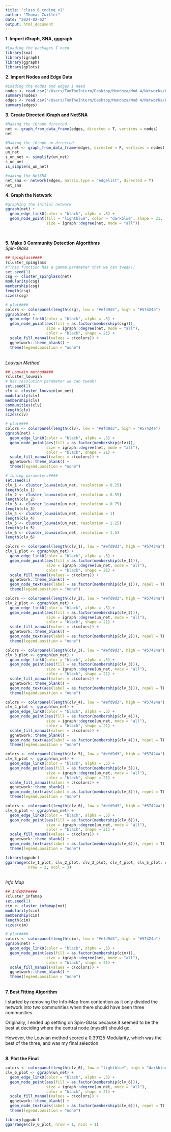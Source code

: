 ```yaml
---
title: "class_6_coding_v1"
author: "Thomas Zwiller"
date: "2024-02-02"
output: html_document
---
```


**1. Import iGraph, SNA, gggraph**
```r
#Loading the packages I need
library(sna)
library(igraph) 
library(ggraph)
library(gplots)
```

**2. Import Nodes and Edge Data**
```r
#Loading the nodes and edges I need
nodes <- read.csv("/Users/TomTheIntern/Desktop/Mendoza/Mod 4/Networks/Lab 2/nodelist.csv")
summary(nodes)
edges <- read.csv('/Users/TomTheIntern/Desktop/Mendoza/Mod 4/Networks/Lab 2/edgelist.csv')
summary(edges)
```
**3. Create Directed iGraph and NetSNA**

```r
#Making the iGraph directed
net <- graph_from_data_frame(edges, directed = T, vertices = nodes)
net

#Making the iGraph un-directed
un_net <- graph_from_data_frame(edges, directed = F, vertices = nodes)
un_net
s_un_net <- simplify(un_net)
s_un_net
is_simple(s_un_net)

#making the NetSNA
net_sna <- network(edges, matrix.type = "edgelist", directed = T)
net_sna
```
**4. Graph the Network**

```r
#graphing the initial network
ggraph(net) + 
  geom_edge_link0(color = "black", alpha = .5) +
  geom_node_point(fill = "lightblue", color = "darkblue", shape = 21, 
                  size = igraph::degree(net, mode = "all"))
```
<br>

**5. Make 3 Community Detection Algorithms**
<br>
*Spin-Glass*
```r
## Spinglass####
?cluster_spinglass
#^This function has a gamma parameter that we can tweak!!
set.seed(1)
csg <- cluster_spinglass(net)
modularity(csg) 
membership(csg) 
length(csg)
sizes(csg)
```

```r
# plot####
colors <- colorpanel(length(csg), low = "#efd9d3", high = "#57424a")
ggraph(net) + 
  geom_edge_link0(color = "black", alpha = .5) +
  geom_node_point(aes(fill = as.factor(membership(csg))),
                  size = igraph::degree(net, mode = "all"), 
                  color = "black", shape = 21) +
  scale_fill_manual(values = c(colors)) +
  ggnetwork::theme_blank() +
  theme(legend.position = "none")
```

<br>
*Louvain Method*
```r
## Louvain method####
?cluster_louvain 
# has resolution parameter we can tweak!
set.seed(1)
clv <- cluster_louvain(un_net)
modularity(clv) 
membership(clv) 
communities(clv)
length(clv)
sizes(clv)
```

```r
# plot####
colors <- colorpanel(length(clv), low = "#efd9d3", high = "#57424a")
ggraph(net) + 
  geom_edge_link0(color = "black", alpha = .5) +
  geom_node_point(aes(fill = as.factor(membership(clv))),
                  size = igraph::degree(net, mode = "all"), 
                  color = "black", shape = 21) +
  scale_fill_manual(values = c(colors)) +
  ggnetwork::theme_blank() +
  theme(legend.position = "none")
```

```r
# tuning parameters####
set.seed(1)
clv_1 <- cluster_louvain(un_net, resolution = 0.25)
length(clv_1)
clv_2 <- cluster_louvain(un_net, resolution = 0.55)
length(clv_2)
clv_3 <- cluster_louvain(un_net, resolution = 0.75)
length(clv_3)
clv_4 <- cluster_louvain(un_net, resolution = 1)
length(clv_4)
clv_5 <- cluster_louvain(un_net, resolution = 1.25)
length(clv_5)
clv_6 <- cluster_louvain(un_net, resolution = 1.5)
length(clv_6)

colors <- colorpanel(length(clv_1), low = "#efd9d3", high = "#57424a")
clv_1_plot <- ggraph(un_net) +
  geom_edge_link0(color = "black", alpha = .5) +
  geom_node_point(aes(fill = as.factor(membership(clv_1))),
                  size = igraph::degree(un_net, mode = "all"), 
                  color = "black", shape = 21) +
  scale_fill_manual(values = c(colors)) +
  ggnetwork::theme_blank() +
  geom_node_text(aes(label = as.factor(membership(clv_1))), repel = T) +
  theme(legend.position = "none")

colors <- colorpanel(length(clv_2), low = "#efd9d3", high = "#57424a")
clv_2_plot <- ggraph(un_net) +
  geom_edge_link0(color = "black", alpha = .5) +
  geom_node_point(aes(fill = as.factor(membership(clv_2))),
                  size = igraph::degree(un_net, mode = "all"), 
                  color = "black", shape = 21) +
  scale_fill_manual(values = c(colors)) +
  ggnetwork::theme_blank() +
  geom_node_text(aes(label = as.factor(membership(clv_2))), repel = T) +
  theme(legend.position = "none")

colors <- colorpanel(length(clv_3), low = "#efd9d3", high = "#57424a")
clv_3_plot <- ggraph(un_net) +
  geom_edge_link0(color = "black", alpha = .5) +
  geom_node_point(aes(fill = as.factor(membership(clv_3))),
                  size = igraph::degree(un_net, mode = "all"), 
                  color = "black", shape = 21) +
  scale_fill_manual(values = c(colors)) +
  ggnetwork::theme_blank() +
  geom_node_text(aes(label = as.factor(membership(clv_3))), repel = T) +
  theme(legend.position = "none")

colors <- colorpanel(length(clv_4), low = "#efd9d3", high = "#57424a")
clv_4_plot <- ggraph(un_net) +
  geom_edge_link0(color = "black", alpha = .5) +
  geom_node_point(aes(fill = as.factor(membership(clv_4))),
                  size = igraph::degree(un_net, mode = "all"), 
                  color = "black", shape = 21) +
  scale_fill_manual(values = c(colors)) +
  ggnetwork::theme_blank() +
  geom_node_text(aes(label = as.factor(membership(clv_4))), repel = T) +
  theme(legend.position = "none")

colors <- colorpanel(length(clv_5), low = "#efd9d3", high = "#57424a")
clv_5_plot <- ggraph(un_net) +
  geom_edge_link0(color = "black", alpha = .5) +
  geom_node_point(aes(fill = as.factor(membership(clv_5))),
                  size = igraph::degree(un_net, mode = "all"), 
                  color = "black", shape = 21) +
  scale_fill_manual(values = c(colors)) +
  ggnetwork::theme_blank() +
  geom_node_text(aes(label = as.factor(membership(clv_5))), repel = T) +
  theme(legend.position = "none")

colors <- colorpanel(length(clv_6), low = "#efd9d3", high = "#57424a")
clv_6_plot <- ggraph(un_net) + 
  geom_edge_link0(color = "black", alpha = .5) +
  geom_node_point(aes(fill = as.factor(membership(clv_6))),
                  size = igraph::degree(un_net, mode = "all"), 
                  color = "black", shape = 21) +
  scale_fill_manual(values = c(colors)) +
  ggnetwork::theme_blank() +
  geom_node_text(aes(label = as.factor(membership(clv_6))), repel = T) +
  theme(legend.position = "none")

library(ggpubr)
ggarrange(clv_1_plot, clv_2_plot, clv_3_plot, clv_4_plot, clv_5_plot, clv_6_plot,
          nrow = 2, ncol = 3)
```
<br>
*Info Map*
```r
## InfoMAP####
?cluster_infomap
set.seed(1)
cim <- cluster_infomap(net)
modularity(cim) 
membership(cim) 
length(cim)
sizes(cim)
```

```r
# plot####
colors <- colorpanel(length(cim), low = "#efd9d3", high = "#57424a")
ggraph(net) + 
  geom_edge_link0(color = "black", alpha = .5) +
  geom_node_point(aes(fill = as.factor(membership(cim))),
                  size = igraph::degree(net, mode = "all"), 
                  color = "black", shape = 21) +
  scale_fill_manual(values = c(colors)) +
  ggnetwork::theme_blank() +
  theme(legend.position = "none")
```
<br>
**7. Best Fitting Algorithm**

I started by removing the Info-Map from contention as it only divided the network into two communities when there should have been three communities. 

Originally, I ended up settling on Spin-Glass because it seemed to be the best at deciding where the central node (myself) should go. 

However, the Louvian method scored a 0.39125 Modularity, which was the best of the three, and was my final selection. 

<br>
**8. Plot the Final**

```r
colors <- colorpanel(length(clv_6), low = "lightblue", high = "darkblue")
clv_6_plot <- ggraph(un_net) + 
  geom_edge_link0(color = "black", alpha = .5) +
  geom_node_point(aes(fill = as.factor(membership(clv_6))),
                  size = igraph::degree(un_net, mode = "all"), 
                  color = "black", shape = 21) +
  scale_fill_manual(values = c(colors)) +
  ggnetwork::theme_blank() +
  geom_node_text(aes(label = as.factor(membership(clv_6))), repel = T) +
  theme(legend.position = "none")

library(ggpubr)
ggarrange(clv_6_plot, nrow = 1, ncol = 1)
```




<br>
<br>
<br>
<br>
<br>
<br>
<br>